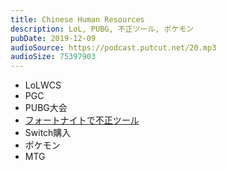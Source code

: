 ```yaml
---
title: Chinese Human Resources
description: LoL, PUBG, 不正ツール, ポケモン
pubDate: 2019-12-09
audioSource: https://podcast.putcut.net/20.mp3
audioSize: 75397903
---
```


- LoLWCS
- PGC
- PUBG大会
- [フォートナイトで不正ツール](https://automaton-media.com/articles/newsjp/20191105-105667/)
- Switch購入
- ポケモン
- MTG